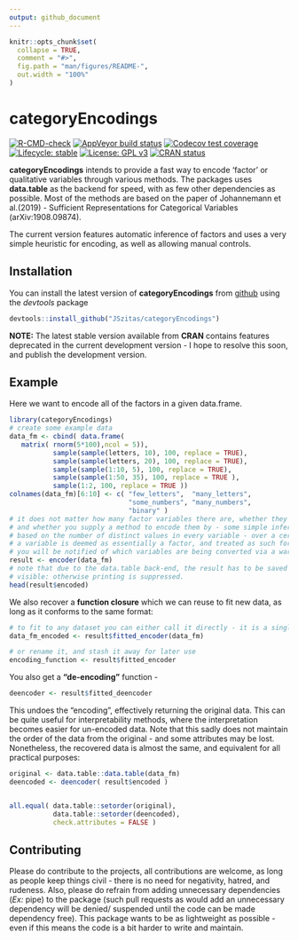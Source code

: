 ```yaml
---
output: github_document
---
```


<!-- README.md is generated from README.Rmd. Please edit that file -->

```r
knitr::opts_chunk$set(
  collapse = TRUE,
  comment = "#>",
  fig.path = "man/figures/README-",
  out.width = "100%"
)
```
# categoryEncodings

<!-- badges: start -->
[![R-CMD-check](https://github.com/JSzitas/categoryEncodings/workflows/R-CMD-check/badge.svg)](https://github.com/JSzitas/categoryEncodings/actions)
[![AppVeyor build status](https://ci.appveyor.com/api/projects/status/github/JSzitas/categoryEncodings?branch=master&svg=true)](https://ci.appveyor.com/project/JSzitas/categoryEncodings)
[![Codecov test coverage](https://codecov.io/gh/JSzitas/categoryEncodings/branch/master/graph/badge.svg)](https://codecov.io/gh/JSzitas/categoryEncodings?branch=master)
[![Lifecycle: stable](https://img.shields.io/badge/lifecycle-stable-brightgreen.svg)](https://www.tidyverse.org/lifecycle/#stable)
[![License: GPL v3](https://img.shields.io/badge/License-GPLv3-blue.svg)](https://www.gnu.org/licenses/gpl-3.0)
[![CRAN status](https://www.r-pkg.org/badges/version/categoryEncodings)](https://CRAN.R-project.org/package=categoryEncodings)
<!-- badges: end -->

**categoryEncodings** intends to provide a fast way to encode 'factor' or qualitative variables through various methods. The packages uses **data.table** as the backend for speed, with as few other dependencies as possible. Most of the methods are based on the paper of Johannemann et al.(2019) - Sufficient Representations for Categorical Variables (arXiv:1908.09874).

The current version features automatic inference of factors and uses a very simple heuristic for encoding, as well as allowing manual controls. 

## Installation
You can install the latest version of **categoryEncodings** from [github](https://github.com/JSzitas/categoryEncodings) using the *devtools* package

``` r
devtools::install_github("JSzitas/categoryEncodings")
```

**NOTE:** The latest stable version available from **CRAN** contains features deprecated in the current development version - I hope to resolve this soon, and publish the development version. 

## Example 

Here we want to encode all of the factors in a given data.frame.

````r
library(categoryEncodings)
# create some example data
data_fm <- cbind( data.frame( 
   matrix( rnorm(5*100),ncol = 5)),
           sample(sample(letters, 10), 100, replace = TRUE),
           sample(sample(letters, 20), 100, replace = TRUE),
           sample(sample(1:10, 5), 100, replace = TRUE),
           sample(sample(1:50, 35), 100, replace = TRUE ),
           sample(1:2, 100, replace = TRUE ))
colnames(data_fm)[6:10] <- c( "few_letters",  "many_letters",
                              "some_numbers", "many_numbers",
                              "binary" ) 
# it does not matter how many factor variables there are, whether they are encoded as factors
# and whether you supply a method to encode them by - some simple inference of factors is done
# based on the number of distinct values in every variable - over a certain threshold 
# a variable is deemed as essentially a factor, and treated as such for conversion 
# you will be notified of which variables are being converted via a warning
result <- encoder(data_fm)
# note that due to the data.table back-end, the result has to be saved to an object to be 
# visible: otherwise printing is suppressed.   
head(result$encoded)
````

We also recover a **function closure** which we can reuse to fit new data, as long as it conforms to the same format: 
```r
# to fit to any dataset you can either call it directly - it is a single argument function
data_fm_encoded <- result$fitted_encoder(data_fm)

# or rename it, and stash it away for later use
encoding_function <- result$fitted_encoder
```

You also get a **"de-encoding"** function - 
```r
deencoder <- result$fitted_deencoder
```

This undoes the "encoding", effectively returning the original data. This can be quite useful for interpretability methods, where the 
interpretation becomes easier for un-encoded data. 
Note that this sadly does not maintain the order of the data from the original - and some attributes may be lost. Nonetheless, the recovered data is almost the same, and equivalent for all practical purposes: 

```r
original <- data.table::data.table(data_fm)
deencoded <- deencoder( result$encoded ) 


all.equal( data.table::setorder(original), 
           data.table::setorder(deencoded), 
           check.attributes = FALSE )
```

## Contributing

Please do contribute to the projects, all contributions are welcome, as long as people keep things civil - there is no need for negativity, hatred, and rudeness. Also, please do refrain from adding unnecessary dependencies (*Ex:* pipe) to the package (such pull requests as would add an unnecessary dependency will be denied/ suspended until the code can be made dependency free). This package wants to be as lightweight as possible - even if this means the code is a bit harder to write and maintain. 
